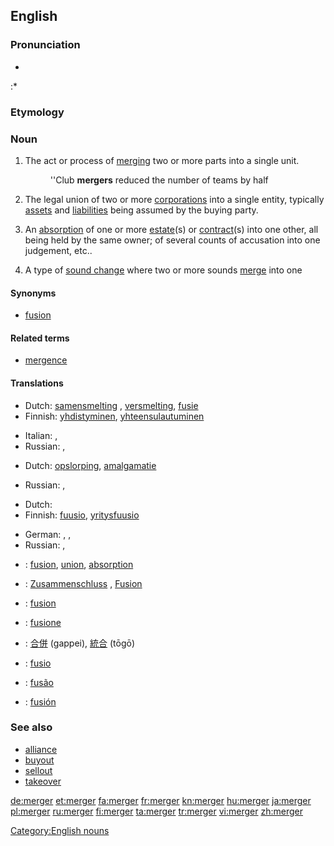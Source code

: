 ==English==
{{wikipedia}}

===Pronunciation===
* {{IPA|/ˈmɚdʒɝ/}}
:* {{rhymes|ɜː(r)dʒə(r)}}

===Etymology===
{{suffix|merge|er}}

===Noun===
{{en-noun}}

# The act or process of [[merge|merging]] two or more parts into a single unit.
#: ''Club '''mergers''' reduced the number of teams by half
# {{economics}} The legal union of two or more [[corporation]]s into a single entity, typically [[asset]]s and [[liability|liabilities]] being assumed by the buying party.
# {{legal}} An [[absorption]] of one or more [[estate]](s) or [[contract]](s) into one other, all being held by the same owner; of several counts of accusation into one judgement, etc..
# {{linguistics}} A type of [[sound change]] where two or more sounds [[merge]] into one

====Synonyms====
* [[fusion]]

====Related terms====
* [[mergence]]

====Translations====
{{trans-top|the act or process of merging}}
* Dutch: [[samensmelting]] {{f}}, [[versmelting]], [[fusie]] {{f}}
* Finnish: [[yhdistyminen]], [[yhteensulautuminen]]
{{trans-mid}}
* Italian: {{t+|it|fusione|f}},  {{t+|it|unione|f}}
* Russian: {{t|ru|слияние|n|tr=slijánije}}, {{t|ru|поглощение|n|tr=pogloš'énije}}
{{trans-bottom}}

{{trans-top|an absorption into one estate, contract etc.}}
* Dutch: [[opslorping]], [[amalgamatie]] {{f}}
{{trans-mid}}
* Russian: {{t|ru|слияние|n|tr=slijánije}}, {{t|ru|поглощение|n|tr=pogloš'énije}}
{{trans-bottom}}

{{trans-top|type of sound change merging two or more sounds}}
{{trans-mid}}
{{trans-bottom}}

{{trans-top|the legal union of two or more corporations}}
* Dutch: {{t-|nl|fusie|f}}
* Finnish: [[fuusio]], [[yritysfuusio]]
{{trans-mid}}
* German: {{t+|de|Fusion|f}}, {{t|de|Firmenzusammenschluss|m}}, {{t+|de|Zusammenschluss}}
* Russian: {{t|ru|слияние|n|tr=slijánije}}, {{t|ru|поглощение|n|tr=pogloš'énije}}
{{trans-bottom}}

{{checktrans-top}}
* {{ttbc|fr}}: [[fusion]], [[union]], [[absorption]]
* {{ttbc|German}}: [[Zusammenschluss]] {{m}}, [[Fusion]] {{f}}
* {{ttbc|Interlingua}}: [[fusion]]
* {{ttbc|Italian}}: [[fusione]] {{f}}
{{trans-mid}}
* {{ttbc|Japanese}}: [[合併]] (gappei), [[統合]] (tōgō)
* {{ttbc|Latin}}: [[fusio]] {{f}}
* {{ttbc|Portuguese}}: [[fusão]] {{f}}
* {{ttbc|Spanish}}: [[fusión]] {{f}}
{{trans-bottom}}

===See also===
* [[alliance]]
* [[buyout]]
* [[sellout]]
* [[takeover]]

[[Category:English nouns]]

[[de:merger]]
[[et:merger]]
[[fa:merger]]
[[fr:merger]]
[[kn:merger]]
[[hu:merger]]
[[ja:merger]]
[[pl:merger]]
[[ru:merger]]
[[fi:merger]]
[[ta:merger]]
[[tr:merger]]
[[vi:merger]]
[[zh:merger]]